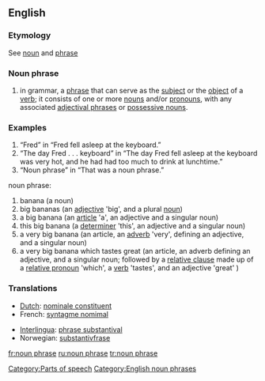 {{wikipedia}}
==English==
===Etymology===
See [[noun]] and [[phrase]]
===Noun phrase===
{{en-noun}}
# in grammar, a [[phrase]] that can serve as the [[subject]] or the [[object]] of a [[verb]]; it consists of one or more [[noun]]s and/or [[pronoun]]s, with any associated [[adjectival phrases]] or [[possessive noun]]s.

===Examples===
# “Fred” in “Fred fell asleep at the keyboard.”
# “The day Fred . . . keyboard” in “The day Fred fell asleep at the keyboard was very hot, and he had had too much to drink at lunchtime.”
# “Noun phrase” in “That was a noun phrase.”
noun phrase:
# banana (a noun)
# big bananas (an [[adjective]] 'big', and a plural [[noun]])
# a big banana (an [[article]] 'a', an adjective and a singular noun)
# this big banana (a [[determiner]] 'this', an adjective and a singular noun)
# a very big banana (an article, an [[adverb]] 'very', defining an adjective, and a singular noun)
# a very big banana which tastes great (an article, an adverb defining an adjective, and a singular noun; followed by a [[relative clause]] made up of a [[relative pronoun]] 'which', a [[verb]] 'tastes', and an adjective 'great' )

===Translations===
{{top}}
*[[Dutch]]: [[nominale constituent]]
*French: [[syntagme nomimal]]
{{mid}}
*[[Interlingua]]: [[phrase substantival]]
*Norwegian: [[substantivfrase]]
{{bottom}}

[[Category:Parts of speech]]
[[Category:English noun phrases]]

[[fr:noun phrase]]
[[ru:noun phrase]]
[[tr:noun phrase]]